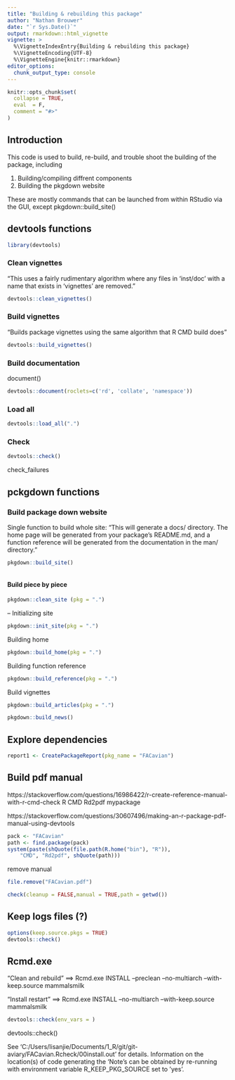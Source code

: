 ```yaml
---
title: "Building & rebuilding this package"
author: "Nathan Brouwer"
date: "`r Sys.Date()`"
output: rmarkdown::html_vignette
vignette: >
  %\VignetteIndexEntry{Building & rebuilding this package}
  %\VignetteEncoding{UTF-8}
  %\VignetteEngine{knitr::rmarkdown}
editor_options: 
  chunk_output_type: console
---
```


```r
knitr::opts_chunk$set(
  collapse = TRUE,
  eval  = F,
  comment = "#>"
)
```

## Introduction

This code is used to build, re-build, and trouble shoot the building of the package, including 

1. Building/compiling diffrent components
1. Building the pkgdown website

These are mostly commands that can be launched from within RStudio via the GUI, except pkgdown::build_site()

## devtools functions

```r
library(devtools)
```


### Clean vignettes

"This uses a fairly rudimentary algorithm where any files in ‘inst/doc’ with a name that exists in ‘vignettes’ are removed."

```r
devtools::clean_vignettes() 
```

### Build vignettes

"Builds package vignettes using the same algorithm that R CMD build does"

```r
devtools::build_vignettes()
```

### Build documentation

document()

```r
devtools::document(roclets=c('rd', 'collate', 'namespace'))
```

### Load all

```r
devtools::load_all(".")
```


### Check

```r
devtools::check()
```

check_failures

## pckgdown functions

### Build package down website

Single function to build whole site:
"This will generate a docs/ directory. The home page will be generated from your package’s README.md, and a function reference will be generated from the documentation in the man/ directory."
```r
pkgdown::build_site()
```

```r

```


#### Build piece by piece

```r
pkgdown::clean_site (pkg = ".")
```


-- Initializing site
```r
pkgdown::init_site(pkg = ".")
```

Building home 
```r
pkgdown::build_home(pkg = ".")
```

Building function reference
```r
pkgdown::build_reference(pkg = ".")
```


Build vignettes
```r
pkgdown::build_articles(pkg = ".")
```


```r
pkgdown::build_news()
```



## Explore dependencies

```r
report1 <- CreatePackageReport(pkg_name = "FACavian")
```



## Build pdf manual
https://stackoverflow.com/questions/16986422/r-create-reference-manual-with-r-cmd-check
R CMD Rd2pdf mypackage


https://stackoverflow.com/questions/30607496/making-an-r-package-pdf-manual-using-devtools
```r
pack <- "FACavian"
path <- find.package(pack)
system(paste(shQuote(file.path(R.home("bin"), "R")),
    "CMD", "Rd2pdf", shQuote(path)))
```

remove manual
```r
file.remove("FACavian.pdf")
```


```r
check(cleanup = FALSE,manual = TRUE,path = getwd())
```



## Keep logs files (?)

```r
options(keep.source.pkgs = TRUE)
devtools::check()
```




## Rcmd.exe
"Clean and rebuild"
==> Rcmd.exe INSTALL --preclean --no-multiarch --with-keep.source mammalsmilk

"Install restart"
==> Rcmd.exe INSTALL --no-multiarch --with-keep.source mammalsmilk

```r
devtools::check(env_vars = )
```


devtools::check()

See 'C:/Users/lisanjie/Documents/1_R/git/git-aviary/FACavian.Rcheck/00install.out' for details.
Information on the location(s) of code generating the 'Note's can be
obtained by re-running with environment variable R_KEEP_PKG_SOURCE set
to 'yes'.

